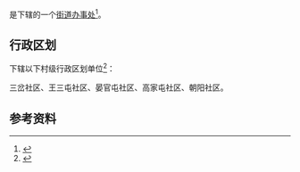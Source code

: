 {{中国乡级行政区|53/03/02/010/000}}

'''{{PAGENAMEBASE}}'''是{{PRC admin/fullname|53/03/02/010/000|3}}下辖的一个[[街道办事处|街道办事处]]<ref>{{PRC admin/ref sgc|{{PRC admin/parent|53/03/02/010/000}}}}</ref>。

== 行政区划 ==
{{PAGENAMEBASE}}下辖以下村级行政区划单位<ref>{{PRC admin/ref sgc|53/03/02/010/000}}</ref>：

三岔社区、王三屯社区、晏官屯社区、高家屯社区、朝阳社区。

== 参考资料 ==
{{reflist}}

{{云南行政区划小作品}}
{{PRC admin/navcat|53/03/02/010/000}}